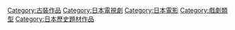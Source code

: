 [[Category:古裝作品|Category:古裝作品]]
[[Category:日本電視劇|Category:日本電視劇]]
[[Category:日本電影|Category:日本電影]]
[[Category:戲劇類型|Category:戲劇類型]]
[[Category:日本歷史題材作品|Category:日本歷史題材作品]]